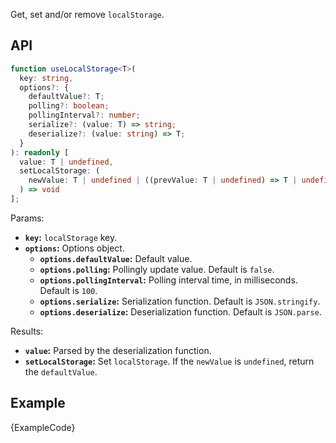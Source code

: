 
Get, set and/or remove `localStorage`.

## API

```ts
function useLocalStorage<T>(
  key: string,
  options?: {
    defaultValue?: T;
    polling?: boolean;
    pollingInterval?: number;
    serialize?: (value: T) => string;
    deserialize?: (value: string) => T;
  }
): readonly [
  value: T | undefined,
  setLocalStorage: (
    newValue: T | undefined | ((prevValue: T | undefined) => T | undefined)
  ) => void
];
```

Params:

- **`key`:** `localStorage` key.
- **`options`:** Options object.
  - **`options.defaultValue`:** Default value.
  - **`options.polling`:** Pollingly update value. Default is `false`.
  - **`options.pollingInterval`:** Polling interval time, in milliseconds. Default is `100`.
  - **`options.serialize`:** Serialization function. Default is `JSON.stringify`.
  - **`options.deserialize`:** Deserialization function. Default is `JSON.parse`.

Results:

- **`value`:** Parsed by the deserialization function.
- **`setLocalStorage`:** Set `localStorage`. If the `newValue` is `undefined`, return the `defaultValue`.

## Example

<ExampleBlock>
  <Example />
</ExampleBlock>
<CodeBlock language="tsx">{ExampleCode}</CodeBlock>
